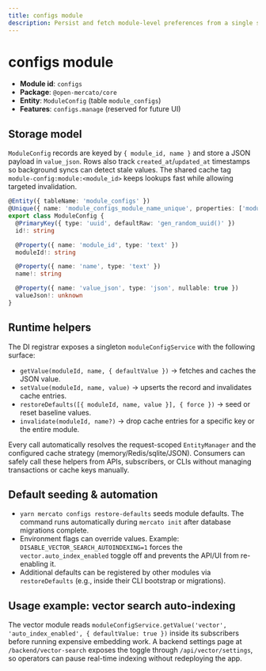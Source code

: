 ```yaml
---
title: configs module
description: Persist and fetch module-level preferences from a single source of truth.
---
```


# configs module

- **Module id**: `configs`
- **Package**: `@open-mercato/core`
- **Entity**: `ModuleConfig` (table `module_configs`)
- **Features**: `configs.manage` (reserved for future UI)

## Storage model

`ModuleConfig` records are keyed by `{ module_id, name }` and store a JSON payload in `value_json`. Rows also track `created_at`/`updated_at` timestamps so background syncs can detect stale values. The shared cache tag `module-config:module:<module_id>` keeps lookups fast while allowing targeted invalidation.

```ts title="packages/core/src/modules/configs/data/entities.ts"
@Entity({ tableName: 'module_configs' })
@Unique({ name: 'module_configs_module_name_unique', properties: ['moduleId', 'name'] })
export class ModuleConfig {
  @PrimaryKey({ type: 'uuid', defaultRaw: 'gen_random_uuid()' })
  id!: string

  @Property({ name: 'module_id', type: 'text' })
  moduleId!: string

  @Property({ name: 'name', type: 'text' })
  name!: string

  @Property({ name: 'value_json', type: 'json', nullable: true })
  valueJson!: unknown
}
```

## Runtime helpers

The DI registrar exposes a singleton `moduleConfigService` with the following surface:

- `getValue(moduleId, name, { defaultValue })` → fetches and caches the JSON value.
- `setValue(moduleId, name, value)` → upserts the record and invalidates cache entries.
- `restoreDefaults([{ moduleId, name, value }], { force })` → seed or reset baseline values.
- `invalidate(moduleId, name?)` → drop cache entries for a specific key or the entire module.

Every call automatically resolves the request-scoped `EntityManager` and the configured cache strategy (memory/Redis/sqlite/JSON). Consumers can safely call these helpers from APIs, subscribers, or CLIs without managing transactions or cache keys manually.

## Default seeding & automation

- `yarn mercato configs restore-defaults` seeds module defaults. The command runs automatically during `mercato init` after database migrations complete.
- Environment flags can override values. Example: `DISABLE_VECTOR_SEARCH_AUTOINDEXING=1` forces the `vector.auto_index_enabled` toggle off and prevents the API/UI from re-enabling it.
- Additional defaults can be registered by other modules via `restoreDefaults` (e.g., inside their CLI bootstrap or migrations).

## Usage example: vector search auto-indexing

The vector module reads `moduleConfigService.getValue('vector', 'auto_index_enabled', { defaultValue: true })` inside its subscribers before running expensive embedding work. A backend settings page at `/backend/vector-search` exposes the toggle through `/api/vector/settings`, so operators can pause real-time indexing without redeploying the app.

